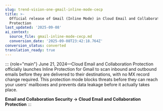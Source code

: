 ```yaml
---
slug: trend-vision-one-gmail-inline-mode-cecp
title: >-
  Official release of Gmail (Inline Mode) in Cloud Email and Collaboration
  Protection
last_updated: '2025-09-08'
ai_context:
  source_file: gmail-inline-mode-cecp.md
  conversion_date: '2025-09-08T23:42:18.764Z'
conversion_status: converted
translation_ready: true
---
```


::: {role="main"}
June 21, 2024—Cloud Email and Collaboration Protection officially launches Inline Protection for Gmail to scan inbound and outbound emails before they are delivered to their destinations, with no MX record change required. This protection mode blocks threats before they can reach your users' mailboxes and prevents data leakage before it actually takes place.

**Email and Collaboration Security → Cloud Email and Collaboration Protection**
:::
